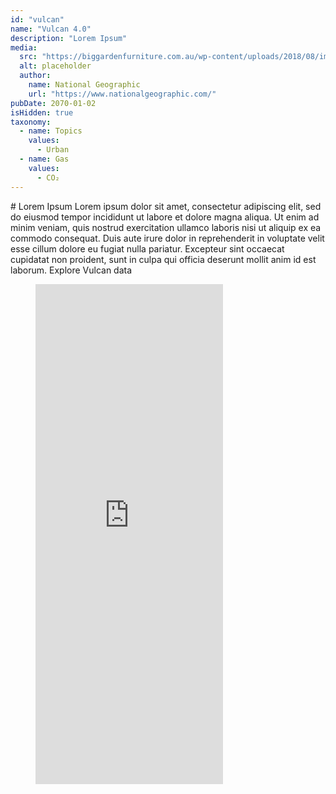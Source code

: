 ```yaml
---
id: "vulcan"
name: "Vulcan 4.0"
description: "Lorem Ipsum"
media:
  src: "https://biggardenfurniture.com.au/wp-content/uploads/2018/08/img-placeholder.png"
  alt: placeholder
  author:
    name: National Geographic
    url: "https://www.nationalgeographic.com/"
pubDate: 2070-01-02
isHidden: true
taxonomy:
  - name: Topics
    values:
      - Urban
  - name: Gas
    values:
      - CO₂
---
```


<Block>
    <Prose>
        # Lorem Ipsum
        Lorem ipsum dolor sit amet, consectetur adipiscing elit, sed do eiusmod tempor incididunt ut labore et dolore magna aliqua. Ut enim ad minim veniam, quis nostrud exercitation ullamco laboris nisi ut aliquip ex ea commodo consequat. Duis aute irure dolor in reprehenderit in voluptate velit esse cillum dolore eu fugiat nulla pariatur. Excepteur sint occaecat cupidatat non proident, sunt in culpa qui officia deserunt mollit anim id est laborum.
    </Prose>
</Block>

<Block>
  <Prose>
    <Link to='/exploration?datasets=[{"id":"vulcan-ff-co2","settings":{"isVisible":true,"opacity":100,"analysisMetrics":[{"id":"mean","label":"Average","chartLabel":"Average","themeColor":"infographicB"}]}}]&taxonomy={}&date=2021-01-01T06:00:00.000Z'> Explore Vulcan data </Link>
  </Prose>
</Block>

<Block type="wide">
  <Figure>
    <Embed
      height="800"
      src="http://ghgc-custom-interfaces-develop-urban-dashboard.s3-website-us-west-2.amazonaws.com"
    />
  </Figure>
</Block>

